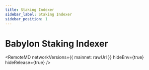 ```yaml
---
title: Staking Indexer
sidebar_label: Staking Indexer
sidebar_position: 1
---
```


# Babylon Staking Indexer



<RemoteMD
  networkVersions={{
    mainnet: rawUrl
  }}
  hideEnv={true}
  hideRelease={true}
/>

